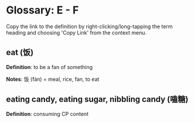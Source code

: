 
# Glossary: E - F

<Callout type='info'>
	Copy the link to the definition by right-clicking/long-tapping the term
	heading and choosing 'Copy Link' from the context menu.
</Callout>

## eat (饭)

**Definition**: to be a fan of something

**Notes**: 饭 (fàn) = meal, rice, fan, to eat

## eating candy, eating sugar, nibbling candy (嗑糖)

**Definition**: consuming CP content
